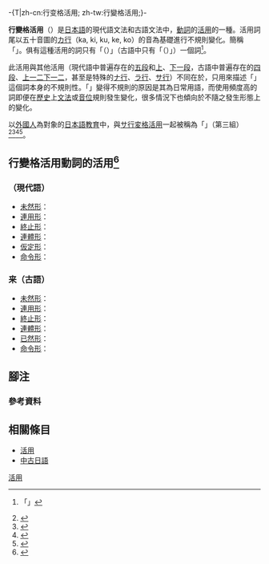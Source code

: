 -{T|zh-cn:{{Lang|ja|カ}}行变格活用; zh-tw:{{Lang|ja|カ}}行變格活用;}-

'''{{Lang|ja|カ}}行變格活用'''（{{jpn|j=カ行変格活用|kn=カぎょうへんかくかつよう|rm=Kagyouhenkaku katsuyou}}）是[[日语|日本語]]的現代語文法和古語文法中，[[动词|動詞]]的[[变位|活用]]的一種。活用詞尾以五十音圖的[[か行|カ行]]（ka, ki, ku, ke, ko）的音為基礎進行不規則變化。簡稱「{{Lang|ja|カ変}}」。俱有這種活用的詞只有「{{Lang|ja|来る}}（{{Lang|ja|くる}}）」（古語中只有「{{Lang|ja|来}}（{{Lang|ja|く}}）」）一個詞<ref>{{Cite book|url=http://dl.ndl.go.jp/info:ndljp/pid/992497/51|title=広日本文典|first=|publisher=|year=1987|isbn=|location=|pages=|at=第一三一節|author=[[大槻文彦|大槻文彦]]|access-date=2016-11-30|archive-date=2021-02-11|archive-url=https://web.archive.org/web/20210211020434/https://dl.ndl.go.jp/info:ndljp/pid/992497/51|dead-url=no}}「{{Lang|ja|加行変格。變格活用ノ第一ハ、唯、一種ニテ、且、く（来）トイフ動詞一語二限ル。}}」</ref>。

此活用與其他活用（現代語中普遍存在的[[活用_(日語)|五段]]和[[上一段活用|上]]、[[下一段活用|下一段]]，古語中普遍存在的[[四段活用|四段]]、[[上一段活用|上一]][[上二段活用|二]][[下一段活用|下一]][[下二段活用|二]]，甚至是特殊的[[ナ行活用|ナ行]]、[[ラ行活用|ラ行]]、[[サ行活用|サ行]]）不同在於，{{Lang|ja|カ変}}只用來描述「{{Lang|ja|来る}}」這個詞本身的不規則性。「{{Lang|ja|来る}}」變得不規則的原因是其為日常用語，而使用頻度高的詞即便在[[歷史|歷史]]上[[文法|文法]]或[[音位|音位]]規則發生變化，很多情況下也傾向於不隨之發生形態上的變化。

以[[外國人|外國人]]為對象的[[日本語教育|日本語教育]]中，{{Lang|ja|カ変}}與[[サ行變格活用|サ行変格活用]]一起被稱為「{{Lang|ja|グループ3}}」（第三組）<ref>{{Cite web|url=http://www.coelang.tufs.ac.jp/mt/ja/gmod/contents/explanation/039.html|title=東京外国語大学言語モジュール > 動詞の3種類|accessdate=2016年11月29日|author=[[東京外國語大學|東京外國語大學]]|date=|publisher=|archive-date=2021年2月11日|archive-url=https://web.archive.org/web/20210211020344/http://www.coelang.tufs.ac.jp/mt/ja/gmod/contents/explanation/039.html|dead-url=no}}</ref><ref>{{Cite web|url=https://www3.amherst.edu/~wtawa/jvrules/index.php?form=groups|title=Verb Groups|accessdate=2016年11月29日|author=Wako Tawa|date=|publisher=|archive-date=2021年2月11日|archive-url=https://web.archive.org/web/20210211020421/https://wtawa.people.amherst.edu/jvrules/index.php?form=groups|dead-url=no}}</ref><ref>{{Cite web|url=http://jn2et.com/Kyouan/L51dousilist.html|title=動詞一覧表|accessdate=2016年11月29日|author=日本語教師のN2et|date=|publisher=|archive-date=2021年2月11日|archive-url=https://web.archive.org/web/20210211020434/http://jn2et.com/Kyouan/L51dousilist.html|dead-url=no}}</ref><ref>{{Cite book|url=http://jp.hjenglish.com/biaori/p112930_2/|title=新版中日交流標準日本語|author1=[[光村圖書出版株式會社|光村圖書出版株式會社]]|author2=[[人民教育出版社|人民教育出版社]]|publisher=[[人民教育出版社|人民教育出版社]]、[[光村圖書出版株式會社|光村圖書出版株式會社]]|year=2005|isbn=9787107185069|location=|pages=|access-date=2016-11-30|archive-date=2021-02-11|archive-url=https://web.archive.org/web/20210211020426/https://jp.hjenglish.com/biaori/p112930_2/|dead-url=no}}</ref>。

== {{Lang|ja|カ}}行變格活用動詞的活用<ref>{{Cite web|url=http://japanknowledge.com/lib/display/?lid=200200c4fb8306a87CUb|title=カ行変格活用|accessdate=2016年11月29日|author=[[日本国語大辞典|日本国語大辞典]]|date=|publisher=[[小学館|小学館]]}}</ref> ==

=== {{Lang|ja|来る}}（現代語） ===
* [[未然形|未然形]]：{{Lang|ja|こ}}
* [[連用形|連用形]]：{{Lang|ja|き}}
* [[終止形_(文法)|終止形]]：{{Lang|ja|くる}}
* [[連體形|連體形]]：{{Lang|ja|くる}}
* [[仮定形|仮定形]]：{{Lang|ja|くれ}}
* [[命令形|命令形]]：{{Lang|ja|こい}}

=== 来（古語） ===
* [[未然形|未然形]]：{{Lang|ja|こ}}
* [[連用形|連用形]]：{{Lang|ja|き}}
* [[終止形|終止形]]：{{Lang|ja|く}}
* [[連體形|連體形]]：{{Lang|ja|くる}}
* [[已然形|已然形]]：{{Lang|ja|くれ}}
* [[命令形|命令形]]：{{Lang|ja|こ、こよ}}

== 腳注 ==
=== 參考資料 ===
{{Reflist}}

== 相關條目 ==
* [[活用_(日語)|活用]]
* [[中古日語|中古日語]]

[[Category:日語語法|活用]]